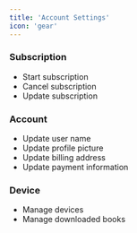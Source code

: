 ```yaml
---
title: 'Account Settings'
icon: 'gear'
---
```


### Subscription
- Start subscription
- Cancel subscription
- Update subscription

### Account
- Update user name
- Update profile picture
- Update billing address
- Update payment information

### Device
- Manage devices
- Manage downloaded books
